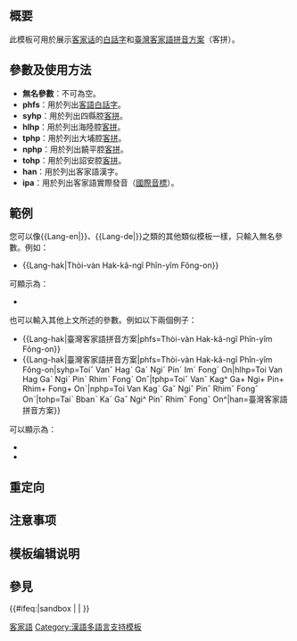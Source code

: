 <includeonly><!-- 在這裡加入模板的保護標識 --></includeonly><noinclude>{{Documentation subpage}}</noinclude>
<!-- 在本行下編輯模板說明 -->
== 概要 ==
此模板可用於展示[[客家话]]的[[白話字]]和[[臺灣客家語拼音方案]]（客拼）。

== 參數及使用方法 ==
*'''無名參數'''：不可為空。
*'''phfs'''：用於列出[[客語白話字]]。
*'''syhp'''：用於列出四縣腔[[客拼]]。
*'''hlhp'''：用於列出海陸腔[[客拼]]。
*'''tphp'''：用於列出大埔腔[[客拼]]。
*'''nphp'''：用於列出饒平腔[[客拼]]。
*'''tohp'''：用於列出詔安腔[[客拼]]。
*'''han'''：用於列出客家語漢字。
*'''ipa'''：用於列出客家語實際發音（[[國際音標]]）。
== 範例 ==
您可以像<nowiki>{{Lang-en|}}</nowiki>、<nowiki>{{Lang-de|}}</nowiki>之類的其他類似模板一樣，只輸入無名參數。例如：
*<nowiki>{{Lang-hak|Thòi-vàn Hak-kâ-ngî Phîn-yîm Fông-on}}</nowiki>

可顯示為：

*{{Lang-hak|Thòi-vàn Hak-kâ-ngî Phîn-yîm Fông-on}}

也可以輸入其他上文所述的參數。例如以下兩個例子：
*<nowiki>{{Lang-hak|臺灣客家語拼音方案|phfs=Thòi-vàn Hak-kâ-ngî Phîn-yîm Fông-on}}</nowiki>
*<nowiki>{{Lang-hak|臺灣客家語拼音方案|phfs=Thòi-vàn Hak-kâ-ngî Phîn-yîm Fông-on|syhp=Toiˇ Vanˇ Hagˋ Gaˊ Ngiˊ Pinˊ Imˊ Fongˊ On|hlhp=Toi Van Hag Gaˋ Ngiˋ Pinˋ Rhimˋ Fongˋ Onˇ|tphp=Toiˇ Vanˇ Kag^ Ga+ Ngi+ Pin+ Rhim+ Fong+ Onˋ|nphp=Toi Van Kagˋ Gaˇ Ngiˇ Pinˇ Rhimˇ Fongˇ Onˋ|tohp=Taiˋ Bbanˋ Kaˊ Gaˇ Ngi^ Pinˇ Rhimˇ Fongˇ On^|han=臺灣客家語拼音方案}}</nowiki>

可以顯示為：

*{{Lang-hak|臺灣客家語拼音方案|phfs=Thòi-vàn Hak-kâ-ngî Phîn-yîm Fông-on}}
*{{Lang-hak|臺灣客家語拼音方案|phfs=Thòi-vàn Hak-kâ-ngî Phîn-yîm Fông-on|syhp=Toiˇ Vanˇ Hagˋ Gaˊ Ngiˊ Pinˊ Imˊ Fongˊ On|hlhp=Toi Van Hag Gaˋ Ngiˋ Pinˋ Rhimˋ Fongˋ Onˇ|tphp=Toiˇ Vanˇ Kag^ Ga+ Ngi+ Pin+ Rhim+ Fong+ Onˋ|nphp=Toi Van Kagˋ Gaˇ Ngiˇ Pinˇ Rhimˇ Fongˇ Onˋ|tohp=Taiˋ Bbanˋ Kaˊ Gaˇ Ngi^ Pinˇ Rhimˇ Fongˇ On^|han=臺灣客家語拼音方案}}

== 重定向 ==

== 注意事项 ==

== 模板编辑说明 ==

== 參見 ==

<includeonly>{{#ifeq:{{SUBPAGENAME}}|sandbox | |
<!-- 本行下加入模板的分類，跨維基連結加入Wikidata（參見[[Wikipedia:Wikidata]]） -->
[[Category:漢藏語系多語言支持模板|客家語]]
[[Category:漢語多語言支持模板]]
}}</includeonly>